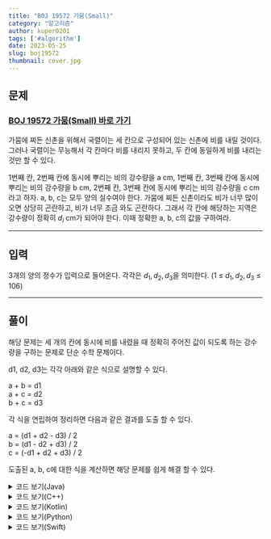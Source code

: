 ---
title: "BOJ 19572 가뭄(Small)"
category: "알고리즘"
author: kuper0201
tags: ['#algorithm']
date: 2023-05-25
slug: boj19572
thumbnail: cover.jpg
---


## 문제

### <a href="https://boj.kr/19572" target="_blank">BOJ 19572 가뭄(Small) 바로 가기</a>

가뭄에 찌든 신촌을 위해서 국렬이는 세 칸으로 구성되어 있는 신촌에 비를 내릴 것이다. 그러나 국렬이는 무능해서 각 칸마다 비를 내리지 못하고, 두 칸에 동일하게 비를 내리는 것만 할 수 있다.

1번째 칸, 2번째 칸에 동시에 뿌리는 비의 강수량을 a cm, 1번째 칸, 3번째 칸에 동시에 뿌리는 비의 강수량을 b cm, 2번째 칸, 3번째 칸에 동시에 뿌리는 비의 강수량을 c cm라고 하자. a, b, c는 모두 양의 실수여야 한다. 가뭄에 찌든 신촌이라도 비가 너무 많이 오면 상당히 곤란하고, 비가 너무 조금 와도 곤란하다. 그래서 각 칸에 해당하는 지역은 강수량이 정확히 $d_{i}$ cm가 되어야 한다. 이때 정확한 a, b, c의 값을 구하여라.

---

## 입력

3개의 양의 정수가 입력으로 들어온다. 각각은 $d_{1}, d_{2}, d_{3}$을 의미한다. (1 ≤ $d_{1}, d_{2}, d_{3}$ ≤ 106)

---

## 풀이

해당 문제는 세 개의 칸에 동시에 비를 내렸을 때 정확히 주어진 값이 되도록 하는 강수량을 구하는 문제로 단순 수학 문제이다.

d1, d2, d3는 각각 아래와 같은 식으로 설명할 수 있다.

a + b = d1<br/>
a + c = d2<br/>
b + c = d3

각 식을 연립하여 정리하면 다음과 같은 결과를 도출 할 수 있다.

a = (d1 + d2 - d3) / 2<br/>
b = (d1 - d2 + d3) / 2<br/>
c = (-d1 + d2 + d3) / 2

도출된 a, b, c에 대한 식을 계산하면 해당 문제를 쉽게 해결 할 수 있다.

<details markdown="1">
<summary>코드 보기(Java)</summary>

```javascript
import java.io.*;

public class Main {
    public static void main(String[] args) throws Exception {
        BufferedReader br = new BufferedReader(new InputStreamReader(System.in));

        // 필요한 강수량 입력
        String[] s = br.readLine().split(" ");
        int d1 = Integer.parseInt(s[0]);
        int d2 = Integer.parseInt(s[1]);
        int d3 = Integer.parseInt(s[2]);

        // 방정식 풀기
        double a = (d1 + d2 - d3) / 2.0;
        double b = (d1 - d2 + d3) / 2.0;
        double c = (-d1 + d2 + d3) / 2.0;

        // 정답 출력
        if (a <= 0 || b <= 0 || c <= 0) System.out.println("-1"); // a, b, c 중 하나라도 0 이하이면 -1
        else System.out.println(String.format("1\n%.1f %.1f %.1f", a, b, c));
    }
}
```
</details>

<details markdown="1">
<summary>코드 보기(C++)</summary>

```cpp
#include <iostream>
#include <string>

#define fastio ios_base::sync_with_stdio(false); cin.tie(nullptr); cout.tie(nullptr)
#define endl '\n'

using namespace std;

int main() {
    fastio;

    // 필요한 강수량 입력
    int d1, d2, d3;
    cin >> d1 >> d2 >> d3;
    
    // 방정식 풀기
    double a = (d1 + d2 - d3) / 2.0;
    double b = (d1 - d2 + d3) / 2.0;
    double c = (-d1 + d2 + d3) / 2.0;

    // 정답 출력
    if (a <= 0 || b <= 0 || c <= 0) cout << -1 << endl; // a, b, c 중 하나라도 0 이하이면 -1
    else {
        cout << 1 << endl;
        cout << fixed;
        cout.precision(1);
        cout << a << " " << b << " " << c << endl;
    }
    
    return 0;
}
```
</details>

<details markdown="1">
<summary>코드 보기(Kotlin)</summary>

```javascript
fun main(args: Array<String>) = with(System.`in`.bufferedReader()) {
    // 필요한 강수량 입력
    var s = readLine().split(" ")
    var d1 = s[0].toInt()
    var d2 = s[1].toInt()
    var d3 = s[2].toInt()
    
    // 방정식 풀기
    var a = (d1 + d2 - d3) / 2.0
    var b = (d1 - d2 + d3) / 2.0
    var c = (-d1 + d2 + d3) / 2.0

    // 정답 출력
    if (a <= 0 || b <= 0 || c <= 0) println("-1") // a, b, c 중 하나라도 0 이하이면 -1
    else println("1\n" +a.toString() +" " +b.toString() +" " +c.toString())
}
```
</details>

<details markdown="1">
<summary>코드 보기(Python)</summary>

```python
from sys import stdin

def main():
    # 필요한 강수량 입력
    s = stdin.readline().split(' ')
    d1 = int(s[0])
    d2 = int(s[1])
    d3 = int(s[2])

    # 방정식 풀기
    a = (d1 + d2 - d3) / 2.0
    b = (d1 - d2 + d3) / 2.0
    c = (-d1 + d2 + d3) / 2.0

    # 정답 출력
    if a <= 0 or b <= 0 or c <= 0: # a, b, c 중 하나라도 0 이하이면 -1
        print("-1")
    else:
        print("1\n" +str(a) +" " +str(b) +" " +str(c))

if __name__ == "__main__":
    main()
```
</details>

<details markdown="1">
<summary>코드 보기(Swift)</summary>

```cpp
import Foundation

func main() {
    // 필요한 강수량 입력
    var s = readLine()!.split(separator: " ")
    var d1 = Int(s[0])!
    var d2 = Int(s[1])!
    var d3 = Int(s[2])!
    
    // 방정식 풀기
    var a = Double(d1 + d2 - d3) / 2.0
    var b = Double(d1 - d2 + d3) / 2.0
    var c = Double(-d1 + d2 + d3) / 2.0
    
    // 정답 출력
    if (a <= 0 || b <= 0 || c <= 0) { // a, b, c 중 하나라도 0 이하이면 -1
        print("-1")
    } else {
        print("1")
        print(a, b, c)
    }
}

main()
```
</details>
